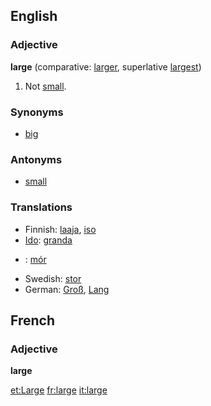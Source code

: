 ==English==

===Adjective===
'''large'''  (comparative: [[larger]], superlative [[largest]])
#Not [[small]].

===Synonyms===
*[[big]]

===Antonyms===
*[[small]]

=== Translations ===
*Finnish: [[laaja]], [[iso]]
*[[Ido]]: [[granda]]
*{{ga}}: [[mór]]
*Swedish: [[stor]]
*German: [[Groß]], [[Lang]]

==French==
===Adjective===
'''large'''

[[et:Large]]
[[fr:large]]
[[it:large]]